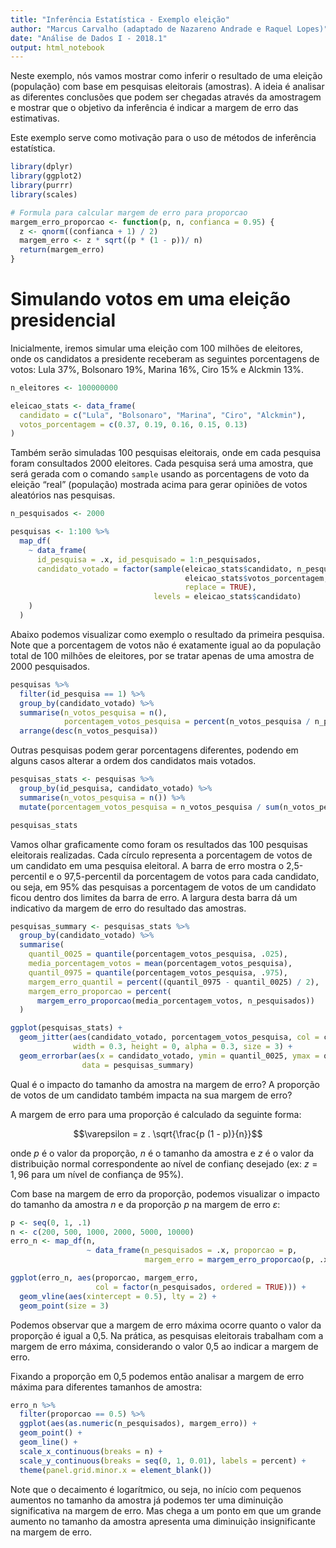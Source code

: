 ```yaml
---
title: "Inferência Estatística - Exemplo eleição"
author: "Marcus Carvalho (adaptado de Nazareno Andrade e Raquel Lopes)"
date: "Análise de Dados I - 2018.1"
output: html_notebook
---
```


Neste exemplo, nós vamos mostrar como inferir o resultado de uma eleição
(população) com base em pesquisas eleitorais (amostras). A ideia é analisar 
as diferentes conclusões que podem ser chegadas através da amostragem e mostrar
que o objetivo da inferência é indicar a margem de erro das estimativas.

Este exemplo serve como motivação para o uso de métodos de inferência
estatística.

```r
library(dplyr)
library(ggplot2)
library(purrr)
library(scales)

# Formula para calcular margem de erro para proporcao
margem_erro_proporcao <- function(p, n, confianca = 0.95) {
  z <- qnorm((confianca + 1) / 2)
  margem_erro <- z * sqrt((p * (1 - p))/ n)
  return(margem_erro)
}
```


# Simulando votos em uma eleição presidencial

Inicialmente, iremos simular uma eleição com 100 milhões de eleitores, onde os
candidatos a presidente receberam as seguintes porcentagens de votos: Lula 37%,
Bolsonaro 19%, Marina 16%, Ciro 15% e Alckmin 13%.

```r
n_eleitores <- 100000000

eleicao_stats <- data_frame(
  candidato = c("Lula", "Bolsonaro", "Marina", "Ciro", "Alckmin"),
  votos_porcentagem = c(0.37, 0.19, 0.16, 0.15, 0.13)
)
```

Também serão simuladas 100 pesquisas eleitorais, onde em cada pesquisa foram
consultados 2000 eleitores. Cada pesquisa será uma amostra, que será gerada
com o comando `sample` usando as porcentagens de voto da eleição "real"
(população) mostrada acima para gerar opiniões de votos aleatórios nas
pesquisas.

```r
n_pesquisados <- 2000

pesquisas <- 1:100 %>%
  map_df(
    ~ data_frame(
      id_pesquisa = .x, id_pesquisado = 1:n_pesquisados,
      candidato_votado = factor(sample(eleicao_stats$candidato, n_pesquisados,
                                       eleicao_stats$votos_porcentagem,
                                       replace = TRUE),
                                levels = eleicao_stats$candidato)
    )
  )
```

Abaixo podemos visualizar como exemplo o resultado da primeira pesquisa. Note
que a porcentagem de votos não é exatamente igual ao da população total de
100 milhões de eleitores, por se tratar apenas de uma amostra de 2000
pesquisados.

```r
pesquisas %>%
  filter(id_pesquisa == 1) %>%
  group_by(candidato_votado) %>%
  summarise(n_votos_pesquisa = n(),
            porcentagem_votos_pesquisa = percent(n_votos_pesquisa / n_pesquisados)) %>%
  arrange(desc(n_votos_pesquisa))
```

Outras pesquisas podem gerar porcentagens diferentes, podendo em alguns casos
alterar a ordem dos candidatos mais votados.

```r
pesquisas_stats <- pesquisas %>%
  group_by(id_pesquisa, candidato_votado) %>%
  summarise(n_votos_pesquisa = n()) %>%
  mutate(porcentagem_votos_pesquisa = n_votos_pesquisa / sum(n_votos_pesquisa))

pesquisas_stats
```

Vamos olhar graficamente como foram os resultados das 100 pesquisas eleitorais
realizadas. Cada círculo representa a porcentagem de votos de um candidato
em uma pesquisa eleitoral. A barra de erro mostra o 2,5-percentil e o
97,5-percentil da porcentagem de votos para cada candidato, ou seja, em 95% das
pesquisas a porcentagem de votos de um candidato ficou dentro dos limites da
barra de erro. A largura desta barra dá um indicativo da margem de erro do
resultado das amostras.

```r
pesquisas_summary <- pesquisas_stats %>%
  group_by(candidato_votado) %>%
  summarise(
    quantil_0025 = quantile(porcentagem_votos_pesquisa, .025),
    media_porcentagem_votos = mean(porcentagem_votos_pesquisa),
    quantil_0975 = quantile(porcentagem_votos_pesquisa, .975),
    margem_erro_quantil = percent((quantil_0975 - quantil_0025) / 2),
    margem_erro_proporcao = percent(
      margem_erro_proporcao(media_porcentagem_votos, n_pesquisados))
  )

ggplot(pesquisas_stats) +
  geom_jitter(aes(candidato_votado, porcentagem_votos_pesquisa, col = candidato_votado),
              width = 0.3, height = 0, alpha = 0.3, size = 3) +
  geom_errorbar(aes(x = candidato_votado, ymin = quantil_0025, ymax = quantil_0975),
                data = pesquisas_summary)
```


Qual é o impacto do tamanho da amostra na margem de erro? A proporção de
votos de um candidato também impacta na sua margem de erro?

A margem de erro para uma proporção é calculado da seguinte forma:

$$\varepsilon = z . \sqrt{\frac{p (1 - p)}{n}}$$

onde $p$ é o valor da proporção, $n$ é o tamanho da amostra e $z$ é o valor da
distribuição normal correspondente ao nível de confianç desejado
(ex: $z = 1,96$ para um nível de confiança de 95%).

Com base na margem de erro da proporção, podemos visualizar o impacto do
tamanho da amostra $n$ e da proporção $p$ na margem de erro $\varepsilon$:

```r
p <- seq(0, 1, .1)
n <- c(200, 500, 1000, 2000, 5000, 10000)
erro_n <- map_df(n,
                 ~ data_frame(n_pesquisados = .x, proporcao = p,
                              margem_erro = margem_erro_proporcao(p, .x)))

ggplot(erro_n, aes(proporcao, margem_erro,
                   col = factor(n_pesquisados, ordered = TRUE))) +
  geom_vline(aes(xintercept = 0.5), lty = 2) +
  geom_point(size = 3)
```

Podemos observar que a margem de erro máxima ocorre quanto o valor da proporção
é igual a 0,5. Na prática, as pesquisas eleitorais trabalham com a margem de
erro máxima, considerando o valor 0,5 ao indicar a margem de erro.

Fixando a proporção em 0,5 podemos então analisar a margem de erro máxima para
diferentes tamanhos de amostra:

```r
erro_n %>%
  filter(proporcao == 0.5) %>%
  ggplot(aes(as.numeric(n_pesquisados), margem_erro)) +
  geom_point() +
  geom_line() +
  scale_x_continuous(breaks = n) +
  scale_y_continuous(breaks = seq(0, 1, 0.01), labels = percent) +
  theme(panel.grid.minor.x = element_blank())
```

Note que o decaimento é logarítmico, ou seja, no início com pequenos aumentos
no tamanho da amostra já podemos ter uma diminuição significativa na margem
de erro. Mas chega a um ponto em que um grande aumento no tamanho da amostra
apresenta uma diminuição insignificante na margem de erro.